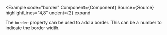 
<Example
  code="border"
  Component={Component}
  Source={Source}
  highlightLines="4,8"
  undent={2}
  expand
>
  The `border` property can be used to add a border.  This can be a number to
  indicate the border width.
</Example>

